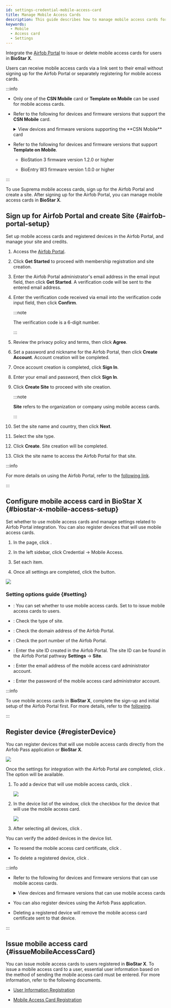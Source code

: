 ```yaml
---
id: settings-credential-mobile-access-card
title: Manage Mobile Access Cards
description: This guide describes how to manage mobile access cards for users in BioStar X by integrating Airfob Portal.
keywords:
  - Mobile
  - Access card
  - Settings
---
```



Integrate the [Airfob Portal](https://www.airfob.com/) to issue or delete mobile access cards for users in **BioStar X**.

Users can receive mobile access cards via a link sent to their email without signing up for the Airfob Portal or separately registering for mobile access cards.

:::info

* Only one of the **CSN Mobile** card or **Template on Mobile** can be used for mobile access cards.

* Refer to the following for devices and firmware versions that support the **CSN Mobile** card.

  <details>
  <summary>View devices and firmware versions supporting the **CSN Mobile** card</summary>

  - XPass 2 firmware version 1.1.0 or higher

  - XPass D2 (Rev 2) firmware version 1.4.0 or higher

  - BioLite N2 firmware version 1.3.0 or higher

  - BioEntry W2 (Rev 2) firmware version 1.6.0 or higher

  - FaceStation 2 firmware version 1.4.0 or higher

  - FaceStation F2 firmware version 1.0.0 or higher

  - BioStation 2 firmware version 1.9.0 or higher (NFC supported model)

  - BioStation A2 firmware version 1.8.0 or higher (NFC supported model)

  - FaceLite firmware version 1.2.0 or higher

  - X-Station 2 firmware version 1.0.0 or higher

  - BioStation 3 firmware version 1.0.0 or higher

  - BioEntry W3 firmware version 1.0.0 or higher

  </details>

* Refer to the following for devices and firmware versions that support **Template on Mobile**.

  - BioStation 3 firmware version 1.2.0 or higher

  - BioEntry W3 firmware version 1.0.0 or higher

:::

To use Suprema mobile access cards, sign up for the Airfob Portal and create a site. After signing up for the Airfob Portal, you can manage mobile access cards in **BioStar X**.

<Steps>
<Step>

## Sign up for Airfob Portal and create Site {#airfob-portal-setup}

Set up mobile access cards and registered devices in the Airfob Portal, and manage your site and credits.

1. Access the [Airfob Portal](https://portal.airfob.com/).

1. Click **Get Started** to proceed with membership registration and site creation.

1. Enter the Airfob Portal administrator's email address in the email input field, then click **Get Started**. A verification code will be sent to the entered email address.

1. Enter the verification code received via email into the verification code input field, then click **Confirm**.

    :::note

    The verification code is a 6-digit number.

    :::

1. Review the privacy policy and terms, then click **Agree**.

1. Set a password and nickname for the Airfob Portal, then click **Create Account**. Account creation will be completed.

1. Once account creation is completed, click **Sign In**.

1. Enter your email and password, then click **Sign In**.

1. Click **Create Site** to proceed with site creation.

    :::note

    **Site** refers to the organization or company using mobile access cards.

    :::

1. Set the site name and country, then click **Next**.

1. Select the site type.

    <SiteType />

1. Click **Create**. Site creation will be completed.

1. Click the site name to access the Airfob Portal for that site.

:::info

For more details on using the Airfob Portal, refer to the [following link](https://airfob.zohodesk.com/portal/home).

:::

</Step>
<Step>

## Configure mobile access card in BioStar X {#biostar-x-mobile-access-setup}

Set whether to use mobile access cards and manage settings related to Airfob Portal integration. You can also register devices that will use mobile access cards.

1. In the <Cmd sid='shell.header.launcher' /> page, click <Cmd sid='shell.header.setting' />.

1. In the left sidebar, click <Cmd>Credential</Cmd> → <Cmd>Mobile Access</Cmd>.

1. Set each item.

1. Once all settings are completed, click the <Cmd sid='button.close' product='2' /> button.

<Image src='/img/biostarx-settings-credentail-mobile-access.png' />

### Setting options guide {#setting}

* <Cmd sid='setting.mobileCredential.setting' product='2' />: You can set whether to use mobile access cards. Set to <Cmd sid='common.use' product='2' /> to issue mobile access cards to users.

* <Cmd sid='setting.mobileCredential.siteType' product='2' />: Check the type of site.

  <SiteType />

* <Cmd sid='setting.mobileCredential.mobileCredentialServerAddress' product='2' />: Check the domain address of the Airfob Portal.

* <Cmd sid='setting.mobileCredential.mobileCredentialPort' product='2' />: Check the port number of the Airfob Portal.

* <Cmd sid='setting.mobileCredential.siteId' product='2' />: Enter the site ID created in the Airfob Portal. The site ID can be found in the Airfob Portal pathway **Settings** → **Site**.

* <Cmd sid='setting.mobileCredential.email' product='2' />: Enter the email address of the mobile access card administrator account.

* <Cmd sid='setting.mobileCredential.password' product='2' />: Enter the password of the mobile access card administrator account.

:::info

To use mobile access cards in **BioStar X**, complete the sign-up and initial setup of the Airfob Portal first. For more details, refer to the [following](#airfob-portal-setup).

:::

</Step>
<Step>

## Register device {#registerDevice}

You can register devices that will use mobile access cards directly from the Airfob Pass application or **BioStar X**.

<Image src='/img/biostarx-settings-credentail-mobile-access-connection.png' />

Once the settings for integration with the Airfob Portal are completed, click <Cmd sid='setting.mobileCredential.connect' product='2' />. The <Cmd sid='setting.mobileCredential.registerDeviceTable' product='2' /> option will be available.

1. To add a device that will use mobile access cards, click <Cmd sid='button.addplus' product='2' />.

    <Image src='/img/biostarx-settings-credentail-mobile-access-register-device.png' />

1. In the device list of the <Cmd sid='setting.mobileCredential.registerDeviceTable' product='2' /> window, click the checkbox for the device that will use the mobile access card.

    <Image src='/img/biostarx-settings-credentail-mobile-access-register-device-popup.png' />

1. After selecting all devices, click <Cmd sid='button.add' product='2' />.

You can verify the added devices in the device list.

* To resend the mobile access card certificate, click <IcRefresh />.

* To delete a registered device, click <IcTrash2 />.

:::info

* Refer to the following for devices and firmware versions that can use mobile access cards.

  <details>
  <summary>View devices and firmware versions that can use mobile access cards</summary>

  - XPass 2 firmware version 1.1.0 or higher

  - XPass D2 (Rev 2) firmware version 1.4.0 or higher

  - BioLite N2 firmware version 1.3.0 or higher

  - BioEntry W2 (Rev 2) firmware version 1.6.0 or higher

  - FaceStation 2 firmware version 1.4.0 or higher

  - FaceStation F2 firmware version 1.0.0 or higher

  - BioStation 2 firmware version 1.9.0 or higher (NFC supported model)

  - BioStation A2 firmware version 1.8.0 or higher (NFC supported model)

  - FaceLite firmware version 1.2.0 or higher

  - X-Station 2 firmware version 1.0.0 or higher

  - BioStation 3 firmware version 1.0.0 or higher

  - BioEntry W3 firmware version 1.0.0 or higher

  </details>

* You can also register devices using the Airfob Pass application.

* Deleting a registered device will remove the mobile access card certificate sent to that device.

:::

</Step>
<Step>

## Issue mobile access card {#issueMobileAccessCard}

You can issue mobile access cards to users registered in **BioStar X**. To issue a mobile access card to a user, essential user information based on the method of sending the mobile access card must be entered. For more information, refer to the following documents.

* [User Information Registration](add-user)

* [Mobile Access Card Registration](enroll-credential#enroll-mobile)

</Step>

</Steps>
